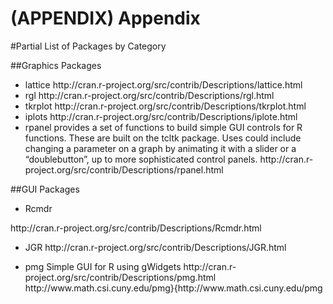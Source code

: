 # (APPENDIX) Appendix {-} 

#Partial List of Packages by Category


##Graphics Packages

- lattice http://cran.r-project.org/src/contrib/Descriptions/lattice.html
- rgl http://cran.r-project.org/src/contrib/Descriptions/rgl.html
- tkrplot http://cran.r-project.org/src/contrib/Descriptions/tkrplot.html
- iplots http://cran.r-project.org/src/contrib/Descriptions/iplote.html
- rpanel provides a set of functions to build simple GUI controls for R functions. These are built on the tcltk package. Uses could include changing a parameter on a graph by animating it with a slider or a "doublebutton", up to more sophisticated control panels. http://cran.r-project.org/src/contrib/Descriptions/rpanel.html



##GUI Packages

- Rcmdr

http://cran.r-project.org/src/contrib/Descriptions/Rcmdr.html

- JGR http://cran.r-project.org/src/contrib/Descriptions/JGR.html

- pmg Simple GUI for R using gWidgets http://cran.r-project.org/src/contrib/Descriptions/pmg.html http://www.math.csi.cuny.edu/pmg}{http://www.math.csi.cuny.edu/pmg

